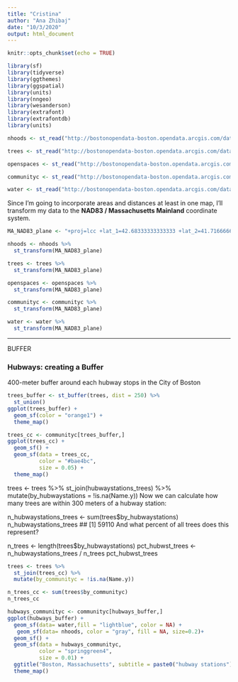 ```yaml
---
title: "Cristina"
author: "Ana Zhibaj"
date: "10/3/2020"
output: html_document
---
```

```r
knitr::opts_chunk$set(echo = TRUE)
```

```r
library(sf)
library(tidyverse)
library(ggthemes)
library(ggspatial)
library(units)
library(nngeo)
library(wesanderson)
library(extrafont)
library(extrafontdb)
library(units)
```

```r
nhoods <- st_read("http://bostonopendata-boston.opendata.arcgis.com/datasets/3525b0ee6e6b427f9aab5d0a1d0a1a28_0.kml?outSR=%7B%22latestWkid%22%3A2249%2C%22wkid%22%3A102686%7D", quiet=TRUE)

trees <- st_read("http://bostonopendata-boston.opendata.arcgis.com/datasets/ce863d38db284efe83555caf8a832e2a_1.kml", quiet=TRUE)

openspaces <- st_read("http://bostonopendata-boston.opendata.arcgis.com/datasets/2868d370c55d4d458d4ae2224ef8cddd_7.kml", quiet=TRUE)

communityc <- st_read("http://bostonopendata-boston.opendata.arcgis.com/datasets/acedd06b39854088b0f2fefccffebf84_0.kml?outSR=%7B%22latestWkid%22%3A3857%2C%22wkid%22%3A102100%7D", quiet=TRUE)

water <- st_read("http://bostonopendata-boston.opendata.arcgis.com/datasets/2b3c0fa13b1c468eb702a3645fcc6bcb_5.kml", quiet=TRUE)

```

Since I'm going to incorporate areas and distances at least in one map, I'll transform my data to the **NAD83 / Massachusetts Mainland** coordinate system.

```r
MA_NAD83_plane <- "+proj=lcc +lat_1=42.68333333333333 +lat_2=41.71666666666667 +lat_0=41 +lon_0=-71.5 +x_0=200000.0001016002 +y_0=750000 +ellps=GRS80 +datum=NAD83 +to_meter=0.3048006096012192 +no_defs"

nhoods <- nhoods %>%
  st_transform(MA_NAD83_plane)

trees <- trees %>%
  st_transform(MA_NAD83_plane)

openspaces <- openspaces %>%
  st_transform(MA_NAD83_plane)

communityc <- communityc %>%
  st_transform(MA_NAD83_plane)

water <- water %>%
  st_transform(MA_NAD83_plane)

```

------
BUFFER 

### Hubways: creating a Buffer 
400-meter buffer around each hubway stops in the City of Boston


```r
trees_buffer <- st_buffer(trees, dist = 250) %>%
  st_union()
ggplot(trees_buffer) + 
  geom_sf(color = "orange1") +
  theme_map()
```

```r
trees_cc <- communityc[trees_buffer,]
ggplot(trees_cc) +
  geom_sf() +
  geom_sf(data = trees_cc, 
          color = "#bae4bc", 
          size = 0.05) +
  theme_map()
```
trees <- trees %>%
  st_join(hubwaystations_trees) %>%
  mutate(by_hubwaystations = !is.na(Name.y))
Now we can calculate how many trees are within 300 meters of a hubway station:

n_hubwaystations_trees <- sum(trees$by_hubwaystations)
n_hubwaystations_trees
## [1] 59110
And what percent of all trees does this represent?

n_trees <- length(trees$by_hubwaystations)
pct_hubwst_trees <-n_hubwaystations_trees / n_trees
pct_hubwst_trees



```r
trees <- trees %>%
  st_join(trees_cc) %>%
  mutate(by_communityc = !is.na(Name.y))
```


```r
n_trees_cc <- sum(trees$by_communityc)
n_trees_cc
```


```r
hubways_communityc <- communityc[hubways_buffer,]
ggplot(hubways_buffer) + 
  geom_sf(data= water,fill = "lightblue", color = NA) +
   geom_sf(data= nhoods, color = "gray", fill = NA, size=0.2)+
  geom_sf() +
  geom_sf(data = hubways_communityc,
          color = "springgreen4",
          size = 0.01) +
  ggtitle("Boston, Massachusetts", subtitle = paste0("hubway stations"))+
  theme_map()
```

